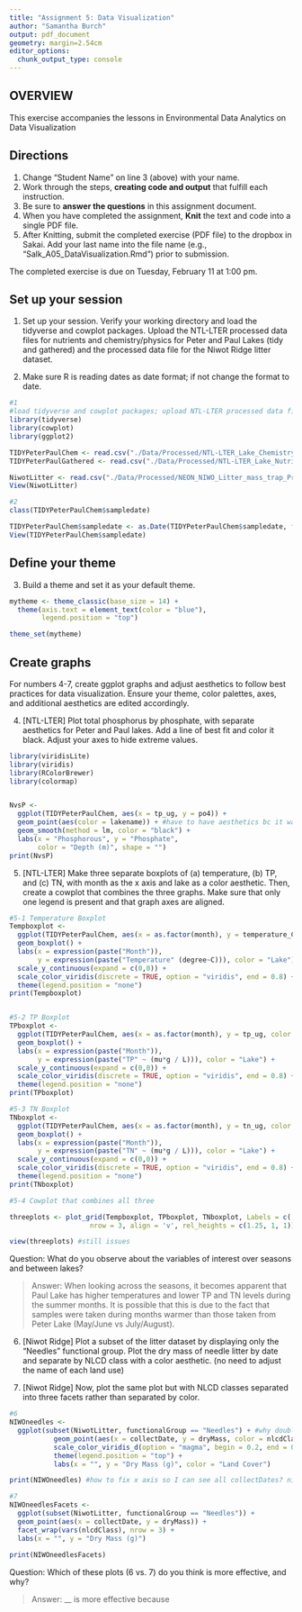 ```yaml
---
title: "Assignment 5: Data Visualization"
author: "Samantha Burch"
output: pdf_document
geometry: margin=2.54cm
editor_options: 
  chunk_output_type: console
---
```


## OVERVIEW

This exercise accompanies the lessons in Environmental Data Analytics on Data Visualization 

## Directions
1. Change "Student Name" on line 3 (above) with your name.
3. Work through the steps, **creating code and output** that fulfill each instruction.
4. Be sure to **answer the questions** in this assignment document.
6. When you have completed the assignment, **Knit** the text and code into a single PDF file.
8. After Knitting, submit the completed exercise (PDF file) to the dropbox in Sakai. Add your last name into the file name (e.g., "Salk_A05_DataVisualization.Rmd") prior to submission.

The completed exercise is due on Tuesday, February 11 at 1:00 pm.



## Set up your session 
1. Set up your session. Verify your working directory and load the tidyverse and cowplot packages. Upload the NTL-LTER processed data files for nutrients and chemistry/physics for Peter and Paul Lakes (tidy and gathered) and the processed data file for the Niwot Ridge litter dataset. 

2. Make sure R is reading dates as date format; if not change the format to date.

```r
#1
#load tidyverse and cowplot packages; upload NTL-LTER processed data files (Peter and Paul) and processed data file for Niwot
library(tidyverse)
library(cowplot)
library(ggplot2)

TIDYPeterPaulChem <- read.csv("./Data/Processed/NTL-LTER_Lake_Chemistry_Nutrients_PeterPaul_Processed.csv")
TIDYPeterPaulGathered <- read.csv("./Data/Processed/NTL-LTER_Lake_Nutrients_PeterPaulGathered_Processed.csv")

NiwotLitter <- read.csv("./Data/Processed/NEON_NIWO_Litter_mass_trap_Processed.csv")
View(NiwotLitter)

#2
class(TIDYPeterPaulChem$sampledate)

TIDYPeterPaulChem$sampledate <- as.Date(TIDYPeterPaulChem$sampledate, format = "%Y-%m-%d")
View(TIDYPeterPaulChem$sampledate)


```
## Define your theme
3. Build a theme and set it as your default theme.

```r

mytheme <- theme_classic(base_size = 14) +
  theme(axis.text = element_text(color = "blue"), 
        legend.position = "top")

theme_set(mytheme)
```

## Create graphs
For numbers 4-7, create ggplot graphs and adjust aesthetics to follow best practices for data visualization. Ensure your theme, color palettes, axes, and additional aesthetics are edited accordingly.

4. [NTL-LTER] Plot total phosphorus by phosphate, with separate aesthetics for Peter and Paul lakes. Add a line of best fit and color it black. Adjust your axes to hide extreme values.

```r
library(viridisLite)
library(viridis)
library(RColorBrewer)
library(colormap)


NvsP <-
  ggplot(TIDYPeterPaulChem, aes(x = tp_ug, y = po4)) +
  geom_point(aes(color = lakename)) + #have to have aesthetics bc it was looking for a color named lakename, which wouldn't work but works with aesthetic
  geom_smooth(method = lm, color = "black") +
  labs(x = "Phosphorous", y = "Phosphate",
       color = "Depth (m)", shape = "")
print(NvsP)

```


5. [NTL-LTER] Make three separate boxplots of (a) temperature, (b) TP, and (c) TN, with month as the x axis and lake as a color aesthetic. Then, create a cowplot that combines the three graphs. Make sure that only one legend is present and that graph axes are aligned.

```r

#5-1 Temperature Boxplot
Tempboxplot <-
  ggplot(TIDYPeterPaulChem, aes(x = as.factor(month), y = temperature_C, color = lakename)) +
  geom_boxplot() +
  labs(x = expression(paste("Month")),
       y = expression(paste("Temperature" (degree~C))), color = "Lake") + 
  scale_y_continuous(expand = c(0,0)) +
  scale_color_viridis(discrete = TRUE, option = "viridis", end = 0.8) +
  theme(legend.position = "none") 
print(Tempboxplot)


#5-2 TP Boxplot
TPboxplot <-
  ggplot(TIDYPeterPaulChem, aes(x = as.factor(month), y = tp_ug, color = lakename)) +
  geom_boxplot() +
  labs(x = expression(paste("Month")),
       y = expression(paste("TP" ~ (mu*g / L))), color = "Lake") + 
  scale_y_continuous(expand = c(0,0)) +
  scale_color_viridis(discrete = TRUE, option = "viridis", end = 0.8) +
  theme(legend.position = "none") 
print(TPboxplot)

#5-3 TN Boxplot
TNboxplot <-
  ggplot(TIDYPeterPaulChem, aes(x = as.factor(month), y = tn_ug, color = lakename)) +
  geom_boxplot() +
  labs(x = expression(paste("Month")),
       y = expression(paste("TN" ~ (mu*g / L))), color = "Lake") + 
  scale_y_continuous(expand = c(0,0)) +
  scale_color_viridis(discrete = TRUE, option = "viridis", end = 0.8) +
  theme(legend.position = "none")
print(TNboxplot)

#5-4 Cowplot that combines all three

threeplots <- plot_grid(Tempboxplot, TPboxplot, TNboxplot, Labels = c('Temp', 'TP', 'TN'),
                    nrow = 3, align = 'v', rel_heights = c(1.25, 1, 1))

view(threeplots) #still issues
```

Question: What do you observe about the variables of interest over seasons and between lakes? 

> Answer: When looking across the seasons, it becomes apparent that Paul Lake has higher temperatures and lower TP and TN levels during the summer months. It is possible that this is due to the fact that samples were taken during months warmer than those taken from Peter Lake (May/June vs July/August).

6. [Niwot Ridge] Plot a subset of the litter dataset by displaying only the "Needles" functional group. Plot the dry mass of needle litter by date and separate by NLCD class with a color aesthetic. (no need to adjust the name of each land use)

7. [Niwot Ridge] Now, plot the same plot but with NLCD classes separated into three facets rather than separated by color. 

```r

#6
NIWOneedles <- 
  ggplot(subset(NiwotLitter, functionalGroup == "Needles") + #why double equal signs?
           geom_point(aes(x = collectDate, y = dryMass, color = nlcdClass)) +
           scale_color_viridis_d(option = "magma", begin = 0.2, end = 0.8) +
           theme(legend.position = "top") +
           labs(x = "", y = "Dry Mass (g)", color = "Land Cover")

print(NIWOneedles) #how to fix x axis so I can see all collectDates? niwo needles not found

#7
NIWOneedlesFacets <- 
  ggplot(subset(NiwotLitter, functionalGroup == "Needles")) +
  geom_point(aes(x = collectDate, y = dryMass)) +
  facet_wrap(vars(nlcdClass), nrow = 3) +
  labs(x = "", y = "Dry Mass (g)")
  
print(NIWOneedlesFacets) 

```

Question: Which of these plots (6 vs. 7) do you think is more effective, and why? 

> Answer: __ is more effective because